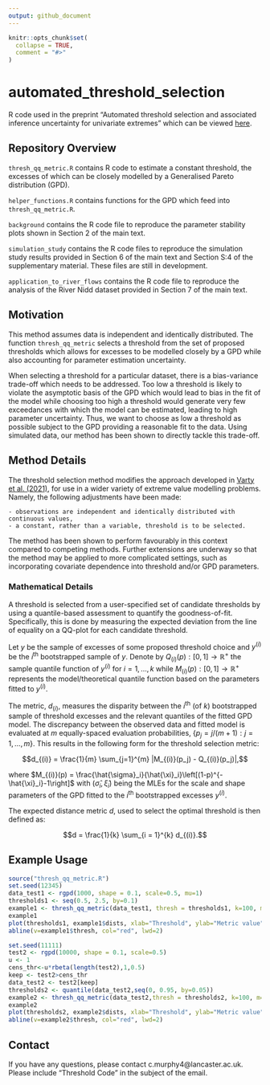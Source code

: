 ```yaml
---
output: github_document
---
```


<!-- README.md is generated from README.Rmd. Please edit that file -->

```r
knitr::opts_chunk$set(
  collapse = TRUE,
  comment = "#>"
)
```

# automated_threshold_selection

<!-- badges: start -->
<!-- badges: end -->

R code used in the preprint "Automated threshold selection and associated inference uncertainty for univariate extremes" which can be viewed [here](https://arxiv.org/abs/2310.17999).

## Repository Overview

`thresh_qq_metric.R` contains R code to estimate a constant threshold, the excesses of which can be closely modelled by a Generalised Pareto distribution (GPD). 

`helper_functions.R` contains functions for the GPD which feed into `thresh_qq_metric.R`.

`background` contains the R code file to reproduce the parameter stability plots shown in Section 2 of the main text. 

`simulation_study` contains the R code files to reproduce the simulation study results provided in Section 6 of the main text and Section S:4 of the supplementary material. These files are still in development. 

`application_to_river_flows` contains the R code file to reproduce the analysis of the River Nidd dataset provided in Section 7 of the main text. 

## Motivation 

This method assumes data is independent and identically distributed. The function `thresh_qq_metric` selects a threshold from the set of proposed thresholds which allows for excesses to be modelled closely by a GPD while also accounting for parameter estimation uncertainty. 

When selecting a threshold for a particular dataset, there is a bias-variance trade-off which needs to be addressed. Too low a threshold is likely to violate the asymptotic basis of the GPD which would lead to bias in the fit of the model while choosing too high a threshold would generate very few exceedances with which the model can be estimated, leading to high parameter uncertainty. Thus, we want to choose as low a threshold as possible subject to the GPD providing a reasonable fit to the data. Using simulated data, our method has been shown to directly tackle this trade-off.


## Method Details

The threshold selection method modifies the approach developed in [Varty et al. (2021)](https://arxiv.org/abs/2102.00884), for use in a wider variety of extreme value modelling problems. Namely, the following adjustments have been made: 

	- observations are independent and identically distributed with continuous values,
	- a constant, rather than a variable, threshold is to be selected. 

The method has been shown to perform favourably in this context compared to competing methods. Further extensions are underway so that the method may be applied to more complicated settings, such as incorporating covariate dependence into threshold and/or GPD parameters.

### Mathematical Details

A threshold is selected from a user-specified set of candidate thresholds by using a quantile-based assessment to quantify the goodness-of-fit. Specifically, this is done by measuring the expected deviation from the line of equality on a QQ-plot for each candidate threshold.  

Let $y$ be the sample of excesses of some proposed threshold choice and $y^{(i)}$ be the $i^{\text{th}}$ bootstrapped sample of $y$. Denote by $Q_{(i)}(p) : [0,1] \rightarrow \mathbb{R}^+$ the sample quantile function of $y^{(i)}$ for $i = 1,\dots, k$ while $M_{(i)}(p) : [0,1] \rightarrow \mathbb{R}^+$ represents the model/theoretical quantile function based on the parameters fitted to $y^{(i)}$.

The metric, $d_{(i)}$, measures the disparity between the $i^{\text{th}}$ (of $k$) bootstrapped sample of threshold excesses and the relevant quantiles of the fitted GPD model. The discrepancy between the observed data and fitted model is evaluated at $m$ equally-spaced evaluation probabilities, $\{p_j = j / (m+1): j = 1,\dots,m\}$. This results in the following form for the threshold selection metric:

$$d_{(i)} = \frac{1}{m} \sum_{j=1}^{m} |M_{(i)}(p_j) - Q_{(i)}(p_j)|,$$

where $M_{(i)}(p) = \frac{\hat{\sigma}_i}{\hat{\xi}_i}\left[(1-p)^{-\hat{\xi}_i}-1\right]$ with $(\hat{\sigma}_i, \hat{\xi}_i)$ being the MLEs for the scale and shape parameters of the GPD fitted to the $i^{\text{th}}$ bootstrapped excesses $y^{(i)}$. 



The expected distance metric $d$, used to select the optimal threshold is then defined as: 

$$d = \frac{1}{k} \sum_{i = 1}^{k} d_{(i)}.$$

## Example Usage 

```r

source("thresh_qq_metric.R")
set.seed(12345)
data_test1 <- rgpd(1000, shape = 0.1, scale=0.5, mu=1)
thresholds1 <- seq(0.5, 2.5, by=0.1)
example1 <- thresh_qq_metric(data_test1, thresh = thresholds1, k=100, m=500)
example1
plot(thresholds1, example1$dists, xlab="Threshold", ylab="Metric value")
abline(v=example1$thresh, col="red", lwd=2)

set.seed(11111)
test2 <- rgpd(10000, shape = 0.1, scale=0.5)
u <- 1
cens_thr<-u*rbeta(length(test2),1,0.5)
keep <- test2>cens_thr
data_test2 <- test2[keep]
thresholds2 <- quantile(data_test2,seq(0, 0.95, by=0.05))
example2 <- thresh_qq_metric(data_test2,thresh = thresholds2, k=100, m=500)
example2
plot(thresholds2, example2$dists, xlab="Threshold", ylab="Metric value")
abline(v=example2$thresh, col="red", lwd=2)
```

## Contact

If you have any questions, please contact c.murphy4@lancaster.ac.uk. Please include "Threshold Code" in the subject of the email.
